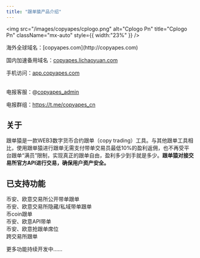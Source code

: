 ```yaml
---
title: "跟单猿产品介绍"
---
```


<img
  src="/images/copyapes/cplogo.png"
  alt="Cplogo Pn"
  title="Cplogo Pn"
  className="mx-auto"
  style={{ width:"23%" }}
/>

<Tip>
  海外全球域名：[copyapes.com](http://copyapes.com)

  国内加速备用域名：[copyapes.lichaoyuan.com](http://copyapes.com)

  手机访问：[app.copyapes.com](http://app.copyapes.com)

  \
  电报客服：@[copyapes_admin](https://t.me/copyapes_admin)

  电报群组：https://t.me/copyapes_cn
</Tip>

## 关于

跟单猿是一款WEB3数字货币合约跟单（copy trading）工具。与其他跟单工具相比，使用跟单猿进行跟单无需支付带单交易员最低10%的盈利返佣，也不再受平台跟单“满员”限制，实现真正的跟单自由，盈利多少到手就是多少。**跟单猿对接交易所官方API进行交易，确保用户资产安全。**

## **已支持功能**

币安、欧意交易所公开带单跟单\
币安、欧意交易所隐藏/私域带单跟单\
币coin跟单\
币安、欧意API带单\
币安、欧意抢跟单席位\
跨交易所跟单

更多功能持续开发中……